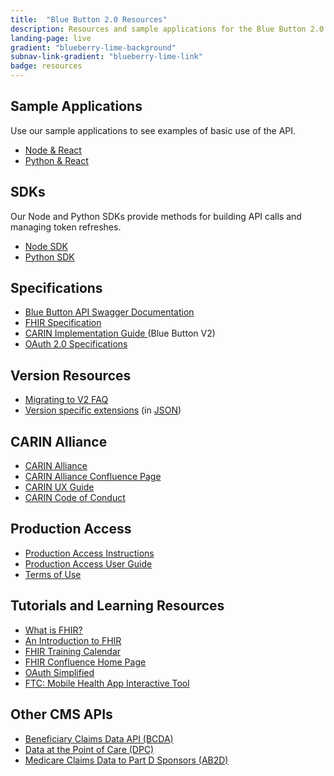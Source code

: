 ```yaml
---
title:  "Blue Button 2.0 Resources"
description: Resources and sample applications for the Blue Button 2.0 API.
landing-page: live
gradient: "blueberry-lime-background"
subnav-link-gradient: "blueberry-lime-link"
badge: resources
---
```


## Sample Applications
Use our sample applications to see examples of basic use of the API.
* [Node & React](https://github.com/CMSgov/bluebutton-sample-client-nodejs-react)
* [Python & React](https://github.com/CMSgov/bluebutton-sample-client-python-react)

## SDKs
Our Node and Python SDKs provide methods for building API calls and managing token refreshes.
* [Node SDK](https://www.npmjs.com/package/cms-bluebutton-sdk)
* [Python SDK](https://pypi.org/project/cms-bluebutton-sdk/)

## Specifications

* [Blue Button API Swagger Documentation](https://sandbox.bluebutton.cms.gov/docs/openapi)
* [FHIR Specification](http://www.hl7.org/fhir/index.html)
* [CARIN Implementation Guide ](http://www.hl7.org/fhir/us/carin-bb/)(Blue Button V2)
* [OAuth 2.0 Specifications](https://oauth.net/specs/)

## Version Resources

* [Migrating to V2 FAQ](https://github.com/CMSgov/beneficiary-fhir-data/wiki/Migrating-to-V2-FAQ)
* [Version specific extensions](https://www.hl7.org/fhir/versions.html#extensions) (in [JSON](https://hl7.org/fhir/R4/json.html))

## CARIN Alliance

* [CARIN Alliance](https://www.carinalliance.com/)
* [CARIN Alliance Confluence Page](https://confluence.hl7.org/display/CAR)
* [CARIN UX Guide](https://carinuxguide.arcwebtech.com/)
* [CARIN Code of Conduct](https://www.carinalliance.com/our-work/trust-framework-and-code-of-conduct/)

## Production Access

* [Production Access Instructions](/developers/#production-api-access) 
* [Production Access User Guide](/guide/)
* [Terms of Use](/terms/)

## Tutorials and Learning Resources

* [What is FHIR?](https://www.healthit.gov/sites/default/files/2019-08/ONCFHIRFSWhatIsFHIR.pdf)
* [An Introduction to FHIR](https://www.youtube.com/watch?v=Px3564G-vw4)
* [FHIR Training Calendar](https://www.hl7.org/training/calendar.cfm)
* [FHIR Confluence Home Page](https://confluence.hl7.org/display/FHIR)
* [OAuth Simplified](https://www.oauth.com/)
* [FTC: Mobile Health App Interactive Tool](https://www.ftc.gov/business-guidance/resources/mobile-health-apps-interactive-tool)

## Other CMS APIs

* [Beneficiary Claims Data API (BCDA)](https://bcda.cms.gov/)
* [Data at the Point of Care (DPC)](https://dpc.cms.gov/)
* [Medicare Claims Data to Part D Sponsors (AB2D)](https://ab2d.cms.gov/)
